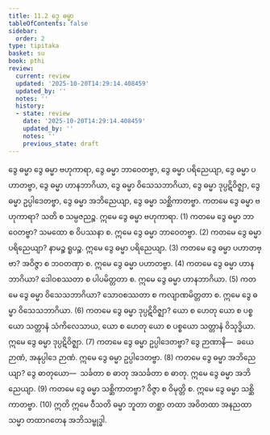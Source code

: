 ```yaml
---
title: 11.2 ဒွေ ဓမ္မာ
tableOfContents: false
sidebar:
  order: 2
type: tipitaka
basket: su
book: pthi
review:
  current: review
  updated: '2025-10-20T14:29:14.408459'
  updated_by: ''
  notes: ''
  history:
  - state: review
    date: '2025-10-20T14:29:14.408459'
    updated_by: ''
    notes: ''
    previous_state: draft
---
```



<DynamicBreadcrumb />


<ReviewStatus review={frontmatter.review} showDetails={true} />

<HypothesisAnnotation frontmatter={frontmatter} />

<Paragraph number="1147" type="center" book="pthi">
<Emphasis>ဒွေ ဓမ္မာ</Emphasis>
</Paragraph>

<Division number="352" book="pthi" e="ch" v="8" p="228">

<Paragraph number="1148" book="pthi">
ဒွေ ဓမ္မာ ဗဟုကာရာ, ဒွေ ဓမ္မာ ဘာဝေတဗ္ဗာ, ဒွေ ဓမ္မာ ပရိညေယျာ, ဒွေ ဓမ္မာ ပဟာတဗ္ဗာ, ဒွေ ဓမ္မာ ဟာနဘာဂိယာ, ဒွေ ဓမ္မာ ဝိသေသဘာဂိယာ, ဒွေ ဓမ္မာ ဒုပ္ပဋိဝိဇ္ဈာ, ဒွေ ဓမ္မာ ဥပ္ပါဒေတဗ္ဗာ, ဒွေ ဓမ္မာ အဘိညေယျာ, ဒွေ ဓမ္မာ သစ္ဆိကာတဗ္ဗာ.
</Paragraph>

<Paragraph number="1149" book="pthi">
ကတမေ ဒွေ ဓမ္မာ <Emphasis>ဗဟုကာရာ?</Emphasis> သတိ စ သမ္ပဇညဉ္စ. ဣမေ ဒွေ ဓမ္မာ ဗဟုကာရာ. (1)
</Paragraph>

<Paragraph number="1150" book="pthi">
ကတမေ ဒွေ ဓမ္မာ <Emphasis>ဘာဝေတဗ္ဗာ?</Emphasis> သမထော စ ဝိပဿနာ စ. ဣမေ ဒွေ ဓမ္မာ ဘာဝေတဗ္ဗာ. (2)
</Paragraph>

<Paragraph number="1151" book="pthi">
ကတမေ ဒွေ ဓမ္မာ <Emphasis>ပရိညေယျာ?</Emphasis> နာမဉ္စ ရူပဉ္စ. ဣမေ ဒွေ ဓမ္မာ ပရိညေယျာ. (3)
</Paragraph>

<Paragraph number="1152" book="pthi">
ကတမေ ဒွေ ဓမ္မာ <Emphasis>ပဟာတဗ္ဗာ?</Emphasis> အဝိဇ္ဇာ စ ဘဝတဏှာ စ. ဣမေ ဒွေ ဓမ္မာ ပဟာတဗ္ဗာ. (4)
</Paragraph>

<Paragraph number="1153" book="pthi">
ကတမေ ဒွေ ဓမ္မာ <Emphasis>ဟာနဘာဂိယာ?</Emphasis> ဒေါဝစဿတာ စ ပါပမိတ္တတာ စ. ဣမေ ဒွေ ဓမ္မာ ဟာနဘာဂိယာ. (5)
</Paragraph>

<Paragraph number="1154" book="pthi">
ကတမေ ဒွေ ဓမ္မာ <Emphasis>ဝိသေသဘာဂိယာ?</Emphasis> သောဝစဿတာ စ ကလျာဏမိတ္တတာ စ. ဣမေ ဒွေ ဓမ္မာ ဝိသေသဘာဂိယာ. (6)
</Paragraph>

<Paragraph number="1155" book="pthi">
ကတမေ ဒွေ ဓမ္မာ <Emphasis>ဒုပ္ပဋိဝိဇ္ဈာ?</Emphasis> ယော စ ဟေတု ယော စ ပစ္စယော သတ္တာနံ သံကိလေသာယ, ယော စ ဟေတု ယော စ ပစ္စယော သတ္တာနံ ဝိသုဒ္ဓိယာ. ဣမေ ဒွေ ဓမ္မာ ဒုပ္ပဋိဝိဇ္ဈာ. (7)
</Paragraph>

<Paragraph number="1156" book="pthi">
ကတမေ ဒွေ ဓမ္မာ <Emphasis>ဥပ္ပါဒေတဗ္ဗာ?</Emphasis> ဒွေ ဉာဏာနိ—  ခယေ ဉာဏံ, အနုပ္ပါဒေ ဉာဏံ. ဣမေ ဒွေ ဓမ္မာ ဥပ္ပါဒေတဗ္ဗာ. (8)
</Paragraph>

<Paragraph number="1157" book="pthi">
ကတမေ ဒွေ ဓမ္မာ <Emphasis>အဘိညေယျာ?</Emphasis> ဒွေ ဓာတုယော—  သင်္ခတာ စ ဓာတု အသင်္ခတာ စ ဓာတု. ဣမေ ဒွေ ဓမ္မာ အဘိညေယျာ. (9)
</Paragraph>

<Paragraph number="1158" book="pthi">
ကတမေ ဒွေ ဓမ္မာ <Emphasis>သစ္ဆိကာတဗ္ဗာ?</Emphasis> ဝိဇ္ဇာ စ ဝိမုတ္တိ စ. ဣမေ ဒွေ ဓမ္မာ သစ္ဆိကာတဗ္ဗာ. (10)
</Paragraph>

<Paragraph number="1159" book="pthi">
ဣတိ ဣမေ ဝီသတိ ဓမ္မာ ဘူတာ တစ္ဆာ တထာ အဝိတထာ အနညထာ သမ္မာ တထာဂတေန အဘိသမ္ဗုဒ္ဓါ.
</Paragraph>
</Division>